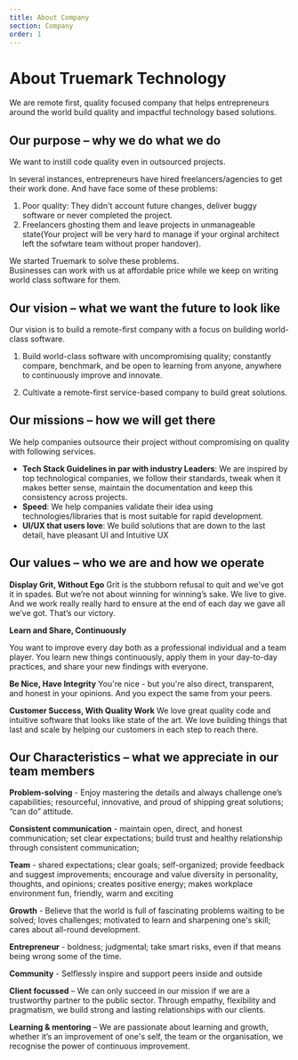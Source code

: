```yaml
---
title: About Company
section: Company
order: 1
---
```


# About Truemark Technology

We are remote first, quality focused company that helps entrepreneurs around the world build quality and impactful technology based solutions.

## Our purpose – why we do what we do

We want to instill code quality even in outsourced projects.

In several instances, entrepreneurs have hired freelancers/agencies to get their work done. And have face some of these problems:
1. Poor quality: They didn't account future changes, deliver buggy software or never completed the project.  
2. Freelancers ghosting them and leave projects in unmanageable state(Your project will be very hard to manage if your orginal architect left the sofwtare team without proper handover).

We started Truemark to solve these problems.  
Businesses can work with us at affordable price while we keep on writing world class software for them.

## Our vision – what we want the future to look like

Our vision is to build a remote-first company with a focus on building world-class software.

1. Build world-class software with uncompromising quality; constantly compare, benchmark, and be open to learning from anyone, anywhere to continuously improve and innovate.

2. Cultivate a remote-first service-based company to build great solutions.

## Our missions – how we will get there

We help companies outsource their project without compromising on quality with following services.

- **Tech Stack Guidelines in par with industry Leaders**: 
We are inspired by top technological companies, we follow their standards, tweak when it makes better sense, maintain the documentation and keep this consistency across projects. 
- **Speed**: We help companies validate their idea using technologies/libraries that is most suitable for rapid development.
- **UI/UX that users love**: We build solutions that are down to the last detail, have pleasant UI and Intuitive UX

## Our values – who we are and how we operate

**Display Grit, Without Ego**
Grit is the stubborn refusal to quit and we’ve got it in spades. But we’re not about winning for winning’s sake. We live to give. And we work really really hard to ensure at the end of each day we gave all we’ve got. That’s our victory.

**Learn and Share, Continuously**

You want to improve every day both as a professional individual and a team player. You learn new things continuously, apply them in your day-to-day practices, and share your new findings with everyone.

**Be Nice, Have Integrity**
You're nice - but you're also direct, transparent, and honest in your opinions. And you expect the same from your peers.

**Customer Success, With Quality Work**
We love great quality code and intuitive software that looks like state of the art. We love building things that last and scale by helping our customers in each step to reach there.
## Our Characteristics – what we appreciate in our team members

**Problem-solving** -
Enjoy mastering the details and always challenge one’s capabilities; resourceful, innovative, and proud of shipping great solutions; “can do” attitude.

**Consistent communication** -
maintain open, direct, and honest communication; set clear expectations; build trust and healthy relationship through consistent communication;

**Team** -
shared expectations; clear goals; self-organized; provide feedback and suggest improvements; encourage and value diversity in personality, thoughts, and opinions; creates positive energy; makes workplace environment fun, friendly, warm and exciting

**Growth** -
Believe that the world is full of fascinating problems waiting to be solved; loves challenges; motivated to learn and sharpening one's skill; cares about all-round development.

**Entrepreneur** -
boldness; judgmental; take smart risks, even if that means being wrong some of the time.

**Community** -
Selflessly inspire and support peers inside and outside

**Client focussed** – We can only succeed in our mission if we are a trustworthy partner to the public sector. Through empathy, flexibility and pragmatism, we build strong and lasting relationships with our clients.

**Learning & mentoring** – We are passionate about learning and growth, whether it’s an improvement of one's self, the team or the organisation, we recognise the power of continuous improvement.

<!-- TODO: better differentiate core values and what we appreciate in our peers -->

